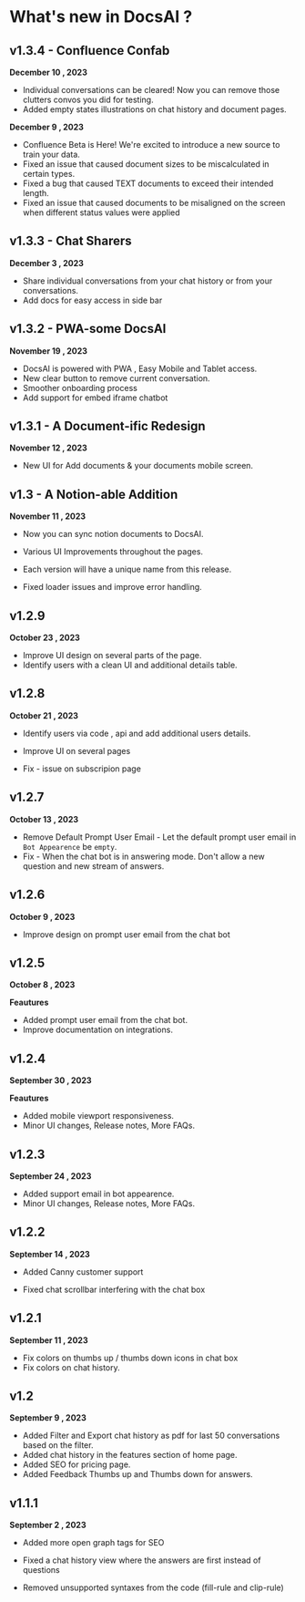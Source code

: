 # What's new in DocsAI ?

## v1.3.4 - Confluence Confab

**December 10 , 2023**

* Individual conversations can be cleared! Now you can remove those clutters convos you did for testing.
* Added empty states illustrations on chat history and document pages.

**December 9 , 2023**

* Confluence Beta is Here! We're excited to introduce a new source to train your data.
* Fixed an issue that caused document sizes to be miscalculated in certain types.
* Fixed a bug that caused TEXT documents to exceed their intended length.
* Fixed an issue that caused documents to be misaligned on the screen when different status values were applied

## v1.3.3 - Chat Sharers
**December 3 , 2023**

* Share individual conversations from your chat history or from your conversations.
* Add docs for easy access in side bar 


## v1.3.2 - PWA-some DocsAI
**November 19 , 2023**

* DocsAI is powered with PWA , Easy Mobile and Tablet access.
* New clear button to remove current conversation.
* Smoother onboarding process 
* Add support for embed iframe chatbot

## v1.3.1 - A Document-ific Redesign

**November 12 , 2023**
* New UI for Add documents & your documents mobile screen.

## v1.3 - A Notion-able Addition
**November 11 , 2023**


* Now you can sync notion documents to DocsAI.
* Various UI Improvements throughout the pages.
* Each version will have a unique name from this release.


* Fixed loader issues and  improve error handling.


## v1.2.9
**October 23 , 2023**


* Improve UI design on several parts of the page.
* Identify users with a clean UI and additional details table.


## v1.2.8
**October 21 , 2023**

* Identify users via code , api and add additional users details.
* Improve UI on several pages


* Fix - issue on subscripion page

 
## v1.2.7
**October 13 , 2023**


* Remove Default Prompt User Email - Let the default prompt user email in `Bot Appearence` be `empty`.
* Fix - When the chat bot is in answering mode. Don't allow a new question and new stream of answers.

## v1.2.6
**October 9 , 2023**

 
* Improve design on prompt user email from the chat bot


## v1.2.5
**October 8 , 2023**

**Feautures** 
* Added prompt user email from the chat bot.
* Improve documentation on integrations.


## v1.2.4
**September 30 , 2023**

**Feautures** 
* Added mobile viewport responsiveness.
* Minor UI changes, Release notes, More FAQs.

## v1.2.3

**September 24 , 2023**


* Added support email in bot appearence.
* Minor UI changes, Release notes, More FAQs.

## v1.2.2

**September 14 , 2023**


* Added Canny customer support

 
* Fixed chat scrollbar interfering with the chat box

## v1.2.1

**September 11 , 2023**


* Fix colors on thumbs up / thumbs down icons in chat box
* Fix colors on chat history.


## v1.2

**September 9 , 2023**



* Added Filter and Export chat history as pdf for last 50 conversations based on the filter.
* Added chat history in the features section of home page.
* Added SEO for pricing page.
* Added Feedback Thumbs up and Thumbs down for answers.


## v1.1.1

**September 2 , 2023**



* Added more open graph tags for SEO



* Fixed a chat history view where the answers are first instead of questions
* Removed unsupported syntaxes from the code (fill-rule and clip-rule)

